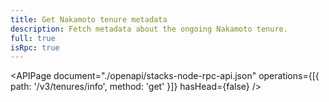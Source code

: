 ```yaml
---
title: Get Nakamoto tenure metadata
description: Fetch metadata about the ongoing Nakamoto tenure.
full: true
isRpc: true
---
```


<APIPage
  document="./openapi/stacks-node-rpc-api.json"
  operations={[{ path: '/v3/tenures/info', method: 'get' }]}
  hasHead={false}
/>